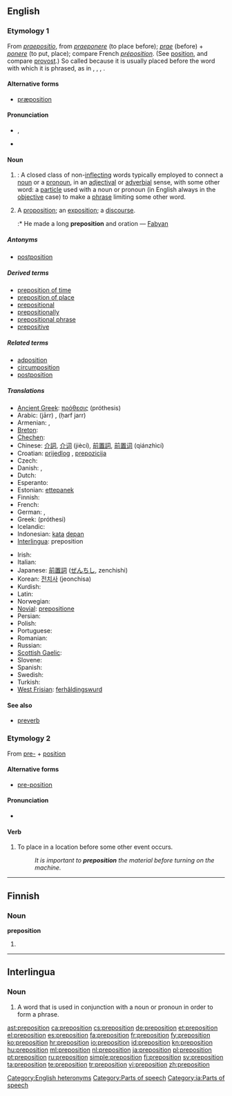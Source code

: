 ==English==
{{wikipedia}}

===Etymology 1===
From {{etyl|la}} ''[[praepositio]]'', from ''[[praeponere]]'' (to place before); ''[[prae]]'' (before) + ''[[ponere]]'' (to put, place); compare French ''[[préposition]]''. (See [[position]], and compare [[provost]].) So called because it is usually placed before the word with which it is phrased, as in {{term||a bridge '''[[of]]''' iron}}, {{term||he comes '''[[from]]''' town}}, {{term||it is good '''[[for]]''' food}}, {{term||he escaped '''[[by]]''' running}}.

====Alternative forms====
* [[præposition]] {{i|archaic}}

====Pronunciation====
* {{enPR|prĕp-ə-zĭsh'ən}}, {{IPA|/ˌprɛpəˈzɪʃən/}}
* {{audio|en-us-preposition.ogg|Audio (US)}}

====Noun====
{{en-noun}}

# {{grammar}}: A closed class of non-[[inflect]]ing words typically employed to connect a [[noun]] or a [[pronoun]], in an [[adjective|adjectival]] or [[adverb|adverbial]] sense, with some other word: a [[particle]] used with a noun or pronoun (in English always in the [[objective]] case) to make a [[phrase]] limiting some other word.
# {{obsolete}} A [[proposition]]; an [[exposition]]; a [[discourse]].
#:* He made a long '''preposition''' and oration — [[Fabyan]]

=====Antonyms=====
* {{sense|grammar}} [[postposition]]

=====Derived terms=====
* [[preposition of time]]
* [[preposition of place]]
* [[prepositional]]
* [[prepositionally]]
* [[prepositional phrase]]
* [[prepositive]]

=====Related terms=====
* [[adposition]]
* [[circumposition]]
* [[postposition]]

=====Translations=====
{{trans-top|grammar: a type of word like "of, from, for, by"}}
* [[Ancient Greek]]: [[πρόθεσις]] (próthesis) {{f}}
* Arabic: {{Arab|[[جار]]}} (jārr) {{m}}, {{Arab|[[حرف جر]]}} (ḥarf jarr) {{m}}
* Armenian: {{t-|hy|կապ|tr=kap}}, {{t-|hy|նախդիր|tr=naxdir}}
* [[Breton]]: {{t+|br|araogenn|xs=Breton}}
* [[Chechen]]: {{tø|ce|предложени}}
* Chinese: [[介詞]], [[介词]] (jiècí), [[前置詞]], [[前置词]] (qiánzhìcí)
* Croatian: [[prijedlog]] {{m}}, [[prepozicija]] {{f}}
* Czech: {{t-|cs|předložka|f}}
* Danish: {{t|da|forholdsord}}, {{t|da|præposition}}
* Dutch: {{t+|nl|voorzetsel|n}}
* Esperanto: {{t+|eo|prepozicio|xs=Esperanto}}
* Estonian: [[ettepanek]]
* Finnish: {{t+|fi|prepositio}}
* French: {{t+|fr|préposition}}
* German: {{t+|de|Präposition|f}}, {{t+|de|Verhältniswort}}
* Greek: {{t+|el|πρόθεση|f}} (próthesi)
* Icelandic: {{t+|is|forsetning|f}}
* Indonesian: [[kata]] [[depan]]
* [[Interlingua]]: preposition
{{trans-mid}}
* Irish: {{t+|ga|réamhfhocal|m|xs=Irish}}
* Italian: {{t+|it|preposizione|f}}
* Japanese: [[前置詞]] ([[ぜんちし]], zenchishi)
* Korean: [[전치사]] (jeonchisa)
* Kurdish: {{t+|ku|daçek|f}}
* Latin: {{t-|la|praepositio|f}}
* Norwegian: {{t+|no|preposisjon|m}}
* [[Novial]]: [[prepositione]]
* Persian: {{t-|fa|حرف اضافه|tr=harfe ezafeh}}
* Polish: {{t+|pl|przyimek|m}}
* Portuguese: {{t+|pt|preposição|f}}
* Romanian: {{t+|ro|prepoziţie|f}}
* Russian: {{t+|ru|предлог|m|tr=predlóg}}
* [[Scottish Gaelic]]: {{t|gd|roimhear|m}}
* Slovene: {{t+|sl|predlog|m|alt=prêdlog}}
* Spanish: {{t+|es|preposición|f}}
* Swedish: {{t+|sv|preposition|c}}
* Turkish: {{t+|tr|ilgeç}}
* [[West Frisian]]: [[ferhâldingswurd]] {{n}}
{{trans-bottom}}

====See also====
* [[preverb]]

===Etymology 2===
From [[pre-]] + [[position]]

====Alternative forms====
* [[pre-position]]

====Pronunciation====
* {{IPA|/ˈpriːpəˌzɪʃən/}}

====Verb====
{{en-verb}}

# To place in a location before some other event occurs.
#: ''It is important to '''preposition''' the material before turning on the machine.''

[[Category:English heteronyms]]
[[Category:Parts of speech]]

----

==Finnish==

===Noun===
'''preposition'''

# {{fi-form of|type=noun|case=genitive|pl=singular|[[prepositio]]}}

----

==Interlingua==

===Noun===
{{infl|ia|noun}}

# {{grammar|lang=ia}} A word that is used in conjunction with a noun or pronoun in order to form a phrase.

[[Category:ia:Parts of speech]]

[[ast:preposition]]
[[ca:preposition]]
[[cs:preposition]]
[[de:preposition]]
[[et:preposition]]
[[el:preposition]]
[[es:preposition]]
[[fa:preposition]]
[[fr:preposition]]
[[fy:preposition]]
[[ko:preposition]]
[[hr:preposition]]
[[io:preposition]]
[[id:preposition]]
[[kn:preposition]]
[[hu:preposition]]
[[ml:preposition]]
[[nl:preposition]]
[[ja:preposition]]
[[pl:preposition]]
[[pt:preposition]]
[[ru:preposition]]
[[simple:preposition]]
[[fi:preposition]]
[[sv:preposition]]
[[ta:preposition]]
[[te:preposition]]
[[tr:preposition]]
[[vi:preposition]]
[[zh:preposition]]